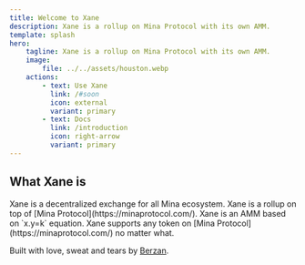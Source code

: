 ```yaml
---
title: Welcome to Xane
description: Xane is a rollup on Mina Protocol with its own AMM.
template: splash
hero:
    tagline: Xane is a rollup on Mina Protocol with its own AMM.
    image:
        file: ../../assets/houston.webp
    actions:
        - text: Use Xane
          link: /#soon
          icon: external
          variant: primary
        - text: Docs
          link: /introduction
          icon: right-arrow
          variant: primary
---
```



## What Xane is

<CardGrid stagger>
    <Card title="A Decentralized Exchange" icon="open-book">
        Xane is a decentralized exchange for all Mina ecosystem.
    </Card>
    <Card title="A Rollup On Mina" icon="sun">
        Xane is a rollup on top of [Mina Protocol](https://minaprotocol.com/).
    </Card>
    <Card title="Automated Market Maker" icon="pencil">
        Xane is an AMM based on `x.y=k` equation.
    </Card>
    <Card title="Extensive Compatibility" icon="puzzle">
        Xane supports any token on [Mina Protocol](https://minaprotocol.com/) no matter
        what.
    </Card>
</CardGrid>

Built with love, sweat and tears by [Berzan](https://berzan.org).
